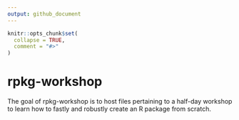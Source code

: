 ```yaml
---
output: github_document
---
```


<!-- README.md is generated from README.Rmd. Please edit that file -->

```r
knitr::opts_chunk$set(
  collapse = TRUE,
  comment = "#>"
)
```

# rpkg-workshop

<!-- badges: start -->
<!-- badges: end -->

The goal of rpkg-workshop is to host files pertaining to a half-day workshop to learn how to fastly and robustly create an R package from scratch.

